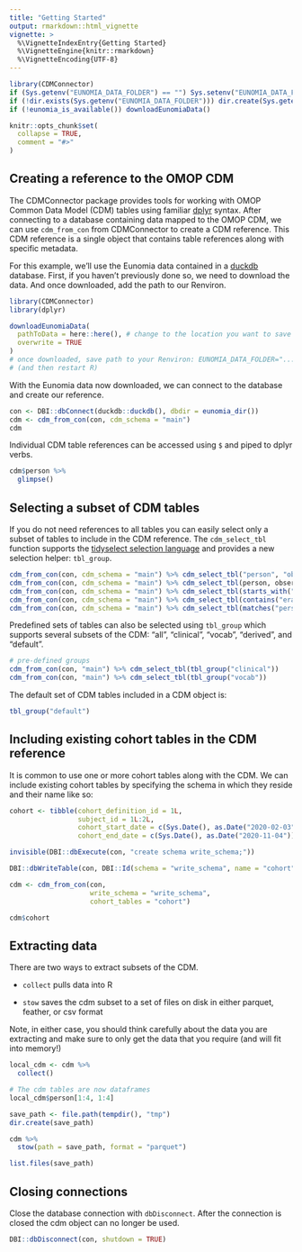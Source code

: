```yaml
---
title: "Getting Started"
output: rmarkdown::html_vignette
vignette: >
  %\VignetteIndexEntry{Getting Started}
  %\VignetteEngine{knitr::rmarkdown}
  %\VignetteEncoding{UTF-8}
---
```


```r
library(CDMConnector)
if (Sys.getenv("EUNOMIA_DATA_FOLDER") == "") Sys.setenv("EUNOMIA_DATA_FOLDER" = tempdir())
if (!dir.exists(Sys.getenv("EUNOMIA_DATA_FOLDER"))) dir.create(Sys.getenv("EUNOMIA_DATA_FOLDER"))
if (!eunomia_is_available()) downloadEunomiaData()

knitr::opts_chunk$set(
  collapse = TRUE,
  comment = "#>"
)
```

## Creating a reference to the OMOP CDM

The CDMConnector package provides tools for working with OMOP Common Data Model (CDM) tables using familiar [dplyr](https://dplyr.tidyverse.org) syntax. After connecting to a database containing  data mapped to the OMOP CDM, we can use `cdm_from_con` from CDMConnector to create a CDM reference. This CDM reference is a single object that contains table references along with specific metadata.

For this example, we’ll use the Eunomia data contained in a [duckdb](https://duckdb.org/) database. First, if you haven't previously done so, we need to download the data. And once downloaded, add the path to our Renviron.

```r
library(CDMConnector)
library(dplyr)
```

```r
downloadEunomiaData(
  pathToData = here::here(), # change to the location you want to save the data
  overwrite = TRUE
)
# once downloaded, save path to your Renviron: EUNOMIA_DATA_FOLDER="......"
# (and then restart R)
```

With the Eunomia data now downloaded, we can connect to the database and create our reference.

```r
con <- DBI::dbConnect(duckdb::duckdb(), dbdir = eunomia_dir())
cdm <- cdm_from_con(con, cdm_schema = "main")
cdm
```

Individual CDM table references can be accessed using `$` and piped to dplyr verbs.

```r
cdm$person %>% 
  glimpse()
```

## Selecting a subset of CDM tables

If you do not need references to all tables you can easily select only a subset of tables to include in the CDM reference. The `cdm_select_tbl` function supports the [tidyselect selection language](https://tidyselect.r-lib.org/reference/language.html) and provides a new selection helper: `tbl_group`.

```r
cdm_from_con(con, cdm_schema = "main") %>% cdm_select_tbl("person", "observation_period") # quoted names
cdm_from_con(con, cdm_schema = "main") %>% cdm_select_tbl(person, observation_period) # unquoted names 
cdm_from_con(con, cdm_schema = "main") %>% cdm_select_tbl(starts_with("concept")) # tables that start with 'concept'
cdm_from_con(con, cdm_schema = "main") %>% cdm_select_tbl(contains("era")) # tables that contain the substring 'era'
cdm_from_con(con, cdm_schema = "main") %>% cdm_select_tbl(matches("person|period")) # regular expression
```

Predefined sets of tables can also be selected using `tbl_group` which supports several subsets of the CDM: "all", "clinical", "vocab", "derived", and "default".

```r
# pre-defined groups
cdm_from_con(con, "main") %>% cdm_select_tbl(tbl_group("clinical")) 
cdm_from_con(con, "main") %>% cdm_select_tbl(tbl_group("vocab")) 
```

The default set of CDM tables included in a CDM object is:

```r
tbl_group("default")
```

## Including existing cohort tables in the CDM reference

It is common to use one or more cohort tables along with the CDM. We can include existing cohort tables by specifying the schema in which they reside and their name like so:
```r
cohort <- tibble(cohort_definition_id = 1L,
                 subject_id = 1L:2L,
                 cohort_start_date = c(Sys.Date(), as.Date("2020-02-03")),
                 cohort_end_date = c(Sys.Date(), as.Date("2020-11-04")))

invisible(DBI::dbExecute(con, "create schema write_schema;"))

DBI::dbWriteTable(con, DBI::Id(schema = "write_schema", name = "cohort"), cohort)

```

```r
cdm <- cdm_from_con(con, 
                    write_schema = "write_schema",
                    cohort_tables = "cohort") 

cdm$cohort
```

## Extracting data

There are two ways to extract subsets of the CDM.

-   `collect` pulls data into R

-   `stow` saves the cdm subset to a set of files on disk in either parquet, feather, or csv format

Note, in either case, you should think carefully about the data you are extracting and make sure to only get the data that you require (and will fit into memory!)

```r
local_cdm <- cdm %>% 
  collect()

# The cdm tables are now dataframes
local_cdm$person[1:4, 1:4] 
```

```r
save_path <- file.path(tempdir(), "tmp")
dir.create(save_path)

cdm %>% 
  stow(path = save_path, format = "parquet")

list.files(save_path)
```

## Closing connections

Close the database connection with `dbDisconnect`. After the connection is closed the cdm object can no longer be used.

```r
DBI::dbDisconnect(con, shutdown = TRUE)
```
